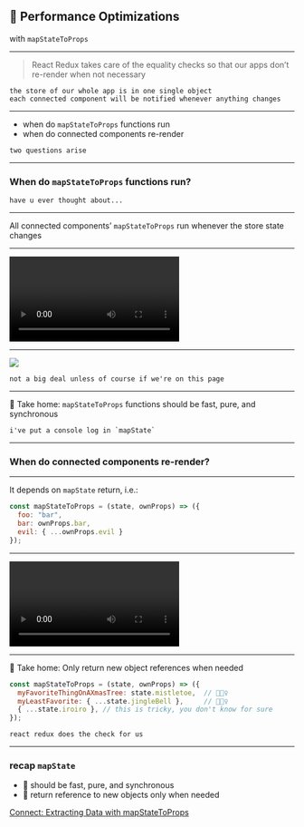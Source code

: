 ## 🌰 Performance Optimizations

with `mapStateToProps`

---

> React Redux takes care of the equality checks so that our apps don’t re-render when not necessary

```notes
the store of our whole app is in one single object
each connected component will be notified whenever anything changes
```

---

- when do `mapStateToProps` functions run
- when do connected components re-render

```notes
two questions arise
```

---

### When do `mapStateToProps` functions run?

```notes
have u ever thought about...
```

---

All connected components’ `mapStateToProps` run whenever the store state changes

---

<video controls autoPlay loop>
  <source src="./assets/mapState runs.mov" />
</video>

---

<div style={{ width: "100vw", height: "100vh", overflowY: "scroll" }}>
  <img src="./assets/shopee.png" />
</div>

```notes
not a big deal unless of course if we're on this page
```

---

🙈 Take home: `mapStateToProps` functions should be fast, pure, and synchronous

```notes
i've put a console log in `mapState`
```

---

### When do connected components re-render?

---

It depends on `mapState` return, i.e.:

```jsx
const mapStateToProps = (state, ownProps) => ({
  foo: "bar",
  bar: ownProps.bar,
  evil: { ...ownProps.evil }
});
```

---

<video controls autoPlay loop>
  <source src="./assets/re-renders.mov" />
</video>

---

🙊 Take home: Only return new object references when needed

```js
const mapStateToProps = (state, ownProps) => ({
  myFavoriteThingOnAXmasTree: state.mistletoe,  // 💁🏻‍♀️
  myLeastFavorite: { ...state.jingleBell },     // 🙅🏻‍♀️
  { ...state.iroiro }, // this is tricky, you don't know for sure
});
```

```notes
react redux does the check for us
```

---

### recap `mapState`

- 🙊 should be fast, pure, and synchronous
- 🙈 return reference to new objects only when needed

[Connect: Extracting Data with mapStateToProps](https://react-redux.js.org/using-react-redux/connect-mapstate)
